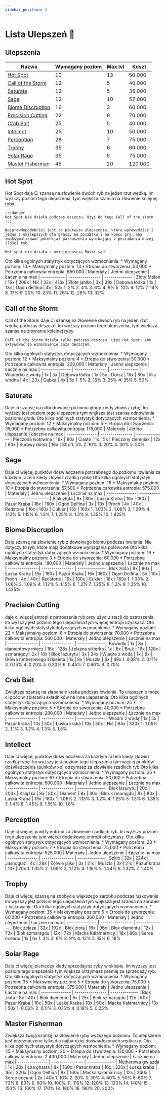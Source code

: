 ```yaml
---
sidebar_position: 2
---
```



# Lista Ulepszeń 🧾

## Ulepszenia

| Nazwa             | Wymagany poziom | Max lvl   | Koszt
| ----------------- | --------------- | --------- | --------
| [Hot Spot](/earthsmp/lowienie/Ulepszenia/lista#hot-spot)          | 10              | 13        | 50.000
| [Call of the Storm](/earthsmp/lowienie/Ulepszenia/lista#call-of-the-storm) | 12              | 5         | 40.000
| [Saturate](/earthsmp/lowienie/Ulepszenia/lista#saturate)          | 12              | 5         | 35.000
| [Sage](/earthsmp/lowienie/Ulepszenia/lista#sage)              | 12              | 10        | 57.000
| [Biome Discruption](/earthsmp/lowienie/Ulepszenia/lista#biome-discruption) | 16              | 3         | 60.000
| [Precision Cutting](/earthsmp/lowienie/Ulepszenia/lista#precision-cutting) | 22              | 8         | 70.000
| [Crab Bait](/earthsmp/lowienie/Ulepszenia/lista#crab-bait)         | 25              | 5         | 40.000
| [Intellect](/earthsmp/lowienie/Ulepszenia/lista#intellect)         | 25              | 10        | 50.000
| [Perception](/earthsmp/lowienie/Ulepszenia/lista#perception)        | 28              | 7         | 75.000
| [Trophy](/earthsmp/lowienie/Ulepszenia/lista#trophy)            | 35              | 6         | 60.000
| [Solar Rage](/earthsmp/lowienie/Ulepszenia/lista#solar-rage)        | 35              | 5         | 75.000
| [Master Fisherman](/earthsmp/lowienie/Ulepszenia/lista#master-fisherman)  | 45              | 20        | 120.000 

## Hot Spot

<Tabs>
  <TabItem value="dziala" label="Jak działa" default>
    Hot Spot daje Ci szansę na złowienie dwóch ryb na jeden rzut wędką. Im wyższy poziom tego ulepszenia, tym większa szansa na złowienie kolejnej ryby.

    :::danger
    Hot Spot Nie działa podczas deszczu. Użyj do tego Call of the storm
    :::

    Najprawdopodobniej jest to pierwsze ulepszenie, które wprowadzisz i jedno z najlepszych dla graczy na początku i na końcu gry, aby zmaksymalizować potencjał patroszenia wynikający z posiadania dużej ilości ryb.

    Hot spot nie działa z umiejętnością Boski sąd.
  </TabItem>
  <TabItem value="Staty" label="Statystyki" default>
    Oto kilka ogólnych statystyk dotyczących wzmocnienia.
    * Wymagany poziom: 10
    * Maksymalny poziom: 13
    * Etropia do stworzenia: 50,000
    * Potrzebna całkowita entropia: 650.000
  </TabItem>
  <TabItem value="przepis" label="Przepis" default>
    | Materiały    | Jedno ulepszenie | Łacznie na max
    | ------------ | ---------------- | --------------
    | Złoty Melon  | 16x              | 208x
    | Nić          | 32x              | 416x
    | Złote jabłko | 3x               | 39x
    | Dębowa łódka | 1x               | 13x
    | Ogon delfina | 4x               | 52x
  </TabItem>
  <TabItem value="Procent" label="Procenty" default>
     1. 2%
     2. 4%
     3. 6%
     4. 8%
     5. 10%
     6. 12%
     7. 14%
     8. 17%
     9. 20%
     10. 23%
     11. 26%
     12. 28%
     13. 32%
  </TabItem>
</Tabs>

## Call of the Storm

<Tabs>
  <TabItem value="dziala" label="Jak działa" default>
    Call of the Storm daje Ci szansę na złowienie dwóch ryb na jeden rzut wędką podczas deszczu. Im wyższy poziom tego ulepszenia, tym większa szansa na złowienie kolejnej ryby.
    
    Call of the Storm działa tylko podczas deszczu. Użyj Hot Spot, aby aktywować to wzmocnienie poza deszczem.
  </TabItem>
  <TabItem value="stat" label="Statystyki" default>
    Oto kilka ogólnych statystyk dotyczących wzmocnienia.
    * Wymagany poziom: 12
    * Maksymalny poziom: 4
    * Etropia do stworzenia: 50,000
    * Potrzebna całkowita entropia: 200,000 
  </TabItem>
  <TabItem value="Przepis" label="Procenty" default>
    | Materiały       | Jedno ulepszenie | Łacznie na max
    | --------------- | ---------------- | --------------
    | Wiaderko z wodą | 1x               | 5x
    | Dębowa łódka    | 1x               | 5x
    | Dorsz           | 16x              | 80x
    | lilia wodna     | 4x               | 20x
    | Gąbka           | 4x               | 5x

  </TabItem>
  <TabItem value="Procent" label="Procenty" default>
    1. 5%
    2. 15%
    3. 25%
    4. 35%
    5. 50%
  </TabItem>
</Tabs>

## Saturate

<Tabs>
  <TabItem value="dziala" label="Jak działa" default>
    Daje ci szansę na odbudowanie poziomu głody kiedy złowisz rybę, Im wyższy jest poziom tego ulepszenia tym większa jest szansa odnowienia poziomu głodu
  </TabItem>
  <TabItem value="stat" label="Statystyki" default>
    Oto kilka ogólnych statystyk dotyczących wzmocnienia.
    * Wymagany poziom: 12
    * Maksymalny poziom: 5
    * Etropia do stworzenia: 35,000
    * Potrzebna całkowita entropia: 175,000 
  </TabItem>
  <TabItem value="Przepis" label="Procenty" default>
    | Materiały       | Jedno ulepszenie | Łacznie na max
    | --------------- | ---------------- | --------------
    | Pieczona wołowina | 16x               | 80x
    | Ciasto    | 1x               | 5x
    | Pieczony ziemniak          | 12x              | 60x
    | Surowy dorsz     | 16x               | 80x

  </TabItem>
  <TabItem value="Procent" label="Procenty" default>
    1. 5%
    2. 10%
    3. 20%
    4. 30%
    5. 50%
  </TabItem>
</Tabs>

## Sage 

<Tabs>
  <TabItem value="dziala" label="Jak działa" default>
    Daje ci więcej punktów doświadczenia potrzebnego do poziomu łowienia za każdym razem kiedy złowisz rzadką rybkę
  </TabItem>
  <TabItem value="stat" label="Statystyki" default>
    Oto kilka ogólnych statystyk dotyczących wzmocnienia.
    * Wymagany poziom: 16
    * Maksymalny poziom: 10
    * Etropia do stworzenia: 57,500
    * Potrzebna całkowita entropia: 575,000 
  </TabItem>
  <TabItem value="Przepis" label="Procenty" default>
    | Materiały       | Jedno ulepszenie | Łacznie na max
    | --------------- | ---------------- | --------------
    | Blok złota | 8x               | 80x
    | Łuska Kraba    | 16x               | 160x
    | Pazur Kraba          | 16x              | 160x
    | Ogon Delfina     | 3x               | 10x
    | Proch            | 4x | 40x
    | Redstone | 16x | 160x
    | Cukier | 16x | 160x
  </TabItem>
  <TabItem value="Procent" label="Procenty" default>
    1. 1.03%
    2. 1.06%
    3. 1.09%
    4. 1.12%
    5. 1.15%
    6. 1.2%
    7. 1.25%
    8. 1.3%
    9. 1.35%
    10. 1.425%
  </TabItem>
</Tabs>

## Biome Discruption

<Tabs>
  <TabItem value="dziala" label="Jak działa" default>
    Daje szansę na złowienie ryb z dowolnego biomu podczas łowienia. Nie dotyczy to ryb, które mają dodatkowe wymagania połowowe
  </TabItem>
  <TabItem value="stat" label="Statystyki" default>
    Oto kilka ogólnych statystyk dotyczących wzmocnienia.
    * Wymagany poziom: 16
    * Maksymalny poziom: 3
    * Etropia do stworzenia: 60,000
    * Potrzebna całkowita entropia: 180,000 
  </TabItem>
  <TabItem value="Przepis" label="Procenty" default>
    | Materiały       | Jedno ulepszenie | Łacznie na max
    | --------------- | ---------------- | --------------
    | Blok złota | 8x               | 80x
    | Łuska Kraba    | 16x               | 160x
    | Pazur Kraba          | 16x              | 160x
    | Ogon Delfina     | 3x               | 10x
    | Proch            | 4x | 40x
    | Redstone | 16x | 160x
    | Cukier | 16x | 160x
  </TabItem>
  <TabItem value="Procent" label="Procenty" default>
    1. 1.03%
    2. 1.06%
    3. 1.09%
    4. 1.12%
    5. 1.15%
    6. 1.2%
    7. 1.25%
    8. 1.3%
    9. 1.35%
    10. 1.425%
  </TabItem>
</Tabs>

## Precision Cutting

<Tabs>
  <TabItem value="dziala" label="Jak działa" default>
    daje ci więcej entropi z patroszenia ryb przy użyciu stacji do patroszenia. Im wyższy jest poziom tego ulepszenia tym więcej entropi uzyskasz.
  </TabItem>
  <TabItem value="stat" label="Statystyki" default>
    Oto kilka ogólnych statystyk dotyczących wzmocnienia.
    * Wymagany poziom: 22
    * Maksymalny poziom: 8
    * Etropia do stworzenia: 70,000
    * Potrzebna całkowita entropia: 560,000 
  </TabItem>
  <TabItem value="Przepis" label="Procenty" default>
    | Materiały       | Jedno ulepszenie | Łacznie na max
    | --------------- | ---------------- | --------------
    | Kowadło | 1x               | 8x
    | diamentowy miecz    | 16x               | 128x
    | żelazna sikierka          | 1x              | 8x
    | Bruk     | 16x               | 128x
    | szmaragdy            | 2x | 16x
    | Blok lazurytu | 3x | 24x
    | Wiadro z wodą | 1x | 8x
    | Głowa netherowego szkieleta | 1x | 8x
    | Muszla | 6x | 48x
  </TabItem>
  <TabItem value="Procent" label="Procenty" default>
    1. 0.08%
    2. 0.11%
    3. 0.15%
    4. 0.20%
    5. 0.30%
    6. 0.45%
    7. 0.60%
    8. 0.70%
  </TabItem>
</Tabs>

## Crab Bait

<Tabs>
  <TabItem value="dziala" label="Jak działa" default>
    Zwiększa szansę na złapanaie kraba podczas łowienia. To ulepszenie może ci poóc w zbieraniu składników na inne ulepszenia.
  </TabItem>
  <TabItem value="stat" label="Statystyki" default>
    Oto kilka ogólnych statystyk dotyczących wzmocnienia.
    * Wymagany poziom: 25
    * Maksymalny poziom: 5
    * Etropia do stworzenia: 40,000
    * Potrzebna całkowita entropia: 200,000 
  </TabItem>
  <TabItem value="Przepis" label="Procenty" default>
    | Materiały       | Jedno ulepszenie | Łacznie na max
    | --------------- | ---------------- | --------------
    | Wiadro z wodą | 1x               | 5x
    | Pazur kraba    | 10x               | 50x
    | Łuska kraba         | 10x              | 50x
    | Nić     | 64x               | 320x
  </TabItem>
  <TabItem value="Procent" label="Procenty" default>
    1. 1.05%
    2. 1.1%
    3. 1.2%
    4. 1.3%
    5. 1.5%
  </TabItem>
</Tabs>

## Intellect

<Tabs>
  <TabItem value="dziala" label="Jak działa" default>
    Daje ci więcej punktów doświadczenia za każdym razem kiedy złowisz rzadką rybę. Im wyższy jest poziom tego ulepszenia tym więcej punktów doświadczenia (punktów xp) otrzymasz za złowienie rzadkich ryb
  </TabItem>
  <TabItem value="stat" label="Statystyki" default>
    Oto kilka ogólnych statystyk dotyczących wzmocnienia.
    * Wymagany poziom: 25
    * Maksymalny poziom: 10
    * Etropia do stworzenia: 50,000
    * Potrzebna całkowita entropia: 500,000 
  </TabItem>
  <TabItem value="Przepis" label="Procenty" default>
    | Materiały       | Jedno ulepszenie | Łacznie na max
    | --------------- | ---------------- | --------------
    | Blok lazurytu | 20x               | 200x
    | Książka    | 8x               | 80x
    | Diament          | 8x              | 80x
    | Blok szmaragdu     | 8x               | 80x
    | Luska Kraba            | 16x | 160x
  </TabItem>
  <TabItem value="Procent" label="Procenty" default>
    1. 1.08%
    2. 1.15%
    3. 1.2%
    4. 1.25%
    5. 1.3%
    6. 1.35%
    7. 1.4%
    8. 1.45%
    9. 1.55%
    10. 1.8%
  </TabItem>
</Tabs>

## Perception

<Tabs>
  <TabItem value="dziala" label="Jak działa" default>
    Daje ci więcej punkty entropi za złowienie rzadkich ryb. Im wyższy poziom tego ulepszenia tym więcej dodatkowej entropi otrzymasz.
  </TabItem>
  <TabItem value="stat" label="Statystyki" default>
    Oto kilka ogólnych statystyk dotyczących wzmocnienia.
    * Wymagany poziom: 28
    * Maksymalny poziom: 7
    * Etropia do stworzenia: 75,000
    * Potrzebna całkowita entropia: 525,000 
  </TabItem>
  <TabItem value="Przepis" label="Procenty" default>
    | Materiały       | Jedno ulepszenie | Łacznie na max
    | --------------- | ---------------- | --------------
    | Szkło | 32x               | 224x
    | Jasnogłaz    | 4x               | 28x
    | Żółwie jajko          | 3x              | 21x
    | Muszla     | 3x               | 21x
    | Pazur kraba            | 10x | 70x
  </TabItem>
  <TabItem value="Procent" label="Procenty" default>
    1. 1.05%
    2. 1.09%
    3. 1.12%
    4. 1.16%
    5. 1.24%
    6. 1.32%
    7. 1.40%
  </TabItem>
</Tabs>


## Trophy

<Tabs>
  <TabItem value="dziala" label="Jak działa" default>
    Daje ci więcej szansę na zdobycie większego zarobku podczas łuskowania. Im wyższy jest poziom tego ulepszenia tym większa jest szansa na zarobek z łuskowania.
  </TabItem>
  <TabItem value="stat" label="Statystyki" default>
    Oto kilka ogólnych statystyk dotyczących wzmocnienia.
    * Wymagany poziom: 35
    * Maksymalny poziom: 6
    * Etropia do stworzenia: 60,000
    * Potrzebna całkowita entropia: 360,000 
  </TabItem>
  <TabItem value="Przepis" label="Procenty" default>
    | Materiały       | Jedno ulepszenie | Łacznie na max
    | --------------- | ---------------- | --------------
    | Blok żelaza | 32x               | 192x
    | Blok złota    | 16x               | 96x
    | Blok diamentu          | 12x              | 72x
    | Blok szmaragdu     | 12x               | 72x
    | Macka Kałamarnicy            | 16x | 96x
    | Serce oceanu | 1x | 6x
  </TabItem>
  <TabItem value="Procent" label="Procenty" default>
    1. 3%
    2. 6%
    3. 9%
    4. 12%
    5. 15%
    6. 18%
  </TabItem>
</Tabs>

## Solar Rage

<Tabs>
  <TabItem value="dziala" label="Jak działa" default>
    Daje ci więcej pieniędzy kiedy sprzedajesz ryby w sklepie. Im wyższy jest poziom tego ulepszenia tym większa otrzymasz premię za sprzedaży ryb.
  </TabItem>
  <TabItem value="stat" label="Statystyki" default>
    Oto kilka ogólnych statystyk dotyczących wzmocnienia.
    * Wymagany poziom: 35
    * Maksymalny poziom: 5
    * Etropia do stworzenia: 75,000
    * Potrzebna całkowita entropia: 375,000 
  </TabItem>
  <TabItem value="Przepis" label="Procenty" default>
    | Materiały       | Jedno ulepszenie | Łacznie na max
    | --------------- | ---------------- | --------------
    | Blok złota | 8x               | 40x
    | Blok diamentu    | 5x               | 25x
    | Blok szmaragdu          | 12x              | 60x
    | Pazur Kraba     | 10x               | 50x
    | Luska Kraba            | 10x | 50x
    | Macka Kałamarnicy | 10x | 50x
  </TabItem>
  <TabItem value="Procent" label="Procenty" default>
    1. 0.06%
    2. 0.11%
    3. 0.15%
    4. 0.19%
    5. 0.25%
  </TabItem>
</Tabs>

## Master Fisherman

<Tabs>
  <TabItem value="dziala" label="Jak działa" default>
    Zwiększa twoją szansę na złowienie ryby wyższego poziomu. To ulepszenie jest przeznaczone tylko dla najbardziej doświadczonych wędkarzy.
  </TabItem>
  <TabItem value="stat" label="Statystyki" default>
    Oto kilka ogólnych statystyk dotyczących wzmocnienia.
    * Wymagany poziom: 45
    * Maksymalny poziom: 20
    * Etropia do stworzenia: 120,000
    * Potrzebna całkowita entropia: 2.400,000 
  </TabItem>
  <TabItem value="Przepis" label="Procenty" default>
    | Materiały       | Jedno ulepszenie | Łacznie na max
    | --------------- | ---------------- | --------------
    | Netherowa gwiazda | 1x               | 20x
    | Łza ghasta    | 8x               | 160x
    | Pazur kraba          | 16x              | 320x
    | Łuska kraba     | 16x               | 320x
    | Ogon Delfina            | 8x | 160x
    | Macka kałamarnicy | 12x | 240x
    | Serce oceanu | 2x | 40x
  </TabItem>
  <TabItem value="Procent" label="Procenty" default>
    1. 10%
    2. 20%
    3. 30%
    4. 40%
    5. 50%
    6. 60%
    7. 70%
    8. 80%
    9. 90%
    10. 100%
    11. 110%
    12. 120%
    13. 130%
    14. 140%
    15. 150%
    16. 160%
    17. 170%
    18. 180%
    19. 190%
    20. 200%
  </TabItem>
</Tabs>